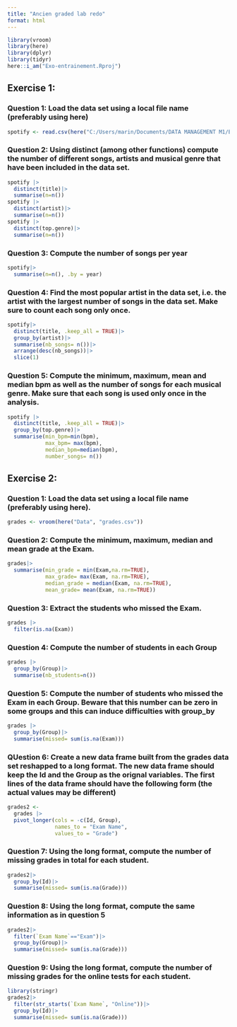 ```yaml
---
title: "Ancien graded lab redo"
format: html
---
```


```r
library(vroom)
library(here)
library(dplyr)
library(tidyr)
here::i_am("Exo-entrainement.Rproj")
```

## Exercise 1: 
### Question 1: Load the data set using a local file name (preferably using here)
```r
spotify <- read.csv(here("C:/Users/marin/Documents/DATA MANAGEMENT M1/Exo-entrainement/Data/top-spotify-songs-from-20102019-by-year.csv"))
```

### Question 2: Using distinct (among other functions) compute the number of different songs, artists and musical genre that have been included in the data set.
```r
spotify |>
  distinct(title)|>
  summarise(n=n())
spotify |>
  distinct(artist)|>
  summarise(n=n())
spotify |>
  distinct(top.genre)|>
  summarise(n=n())
```
### Question 3: Compute the number of songs per year
```r
spotify|>
  summarise(n=n(), .by = year)
```
### Question 4:  Find the most popular artist in the data set, i.e. the artist with the largest number of songs in the data set. Make sure to count each song only once.
```r
spotify|>
  distinct(title, .keep_all = TRUE)|>
  group_by(artist)|>
  summarise(nb_songs= n())|>
  arrange(desc(nb_songs))|>
  slice(1)
```
### Question 5:  Compute the minimum, maximum, mean and median bpm as well as the number of songs for each musical genre. Make sure that each song is used only once in the analysis.
```r
spotify |>
  distinct(title, .keep_all = TRUE)|>
  group_by(top.genre)|>
  summarise(min_bpm=min(bpm),
            max_bpm= max(bpm),
            median_bpm=median(bpm),
            number_songs= n())
```
## Exercise 2: 
### Question 1: Load the data set using a local file name (preferably using here).
```r
grades <- vroom(here("Data", "grades.csv"))
```
### Question 2: Compute the minimum, maximum, median and mean grade at the Exam.
```r
grades|>
  summarise(min_grade = min(Exam,na.rm=TRUE),
            max_grade= max(Exam, na.rm=TRUE),
            median_grade = median(Exam, na.rm=TRUE),
            mean_grade= mean(Exam, na.rm=TRUE))
```

### Question 3: Extract the students who missed the Exam.
```r
grades |>
  filter(is.na(Exam))
```
### Question 4: Compute the number of students in each Group
```r
grades |>
  group_by(Group)|>
  summarise(nb_students=n())
```
### Question 5: Compute the number of students who missed the Exam in each Group. Beware that this number can be zero in some groups and this can induce difficulties with group_by
```r
grades |>
  group_by(Group)|>
  summarise(missed= sum(is.na(Exam)))
```
### QUestion 6: Create a new data frame built from the grades data set reshapped to a long format. The new data frame should keep the Id and the Group as the orignal variables. The first lines of the data frame should have the following form (the actual values may be different)
```r
grades2 <-
  grades |>
  pivot_longer(cols = -c(Id, Group),
               names_to = "Exam Name",
               values_to = "Grade")
```

### Question 7: Using the long format, compute the number of missing grades in total for each student.
```r
grades2|>
  group_by(Id)|>
  summarise(missed= sum(is.na(Grade)))
```
### Question 8: Using the long format, compute the same information as in question 5
```r
grades2|>
  filter(`Exam Name`=="Exam")|>
  group_by(Group)|>
  summarise(missed= sum(is.na(Grade)))
```
### Question 9: Using the long format, compute the number of missing grades for the online tests for each student.
```r
library(stringr)
grades2|>
  filter(str_starts(`Exam Name`, "Online"))|>
  group_by(Id)|>
  summarise(missed= sum(is.na(Grade)))
```

